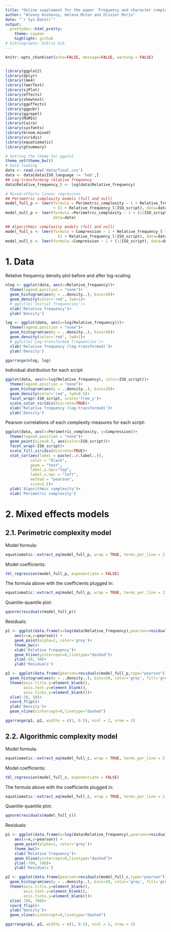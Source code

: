 ```yaml
---
title: "Online supplement for the paper 'Frequency and character complexity in 27 writing systems'"
author: "Alexey Koshevoy, Helena Miton and Olivier Morin"
date: "`r Sys.Date()`"
output:
  prettydoc::html_pretty:
    theme: cayman
    highlight: github
# bibliography: biblio.bib
---
```




```r

knitr::opts_chunk$set(echo=FALSE, message=FALSE, warning = FALSE)


library(ggplot2)
library(dplyr)
library(lme4)
library(lmerTest)
library(sjPlot) 
library(effects)
library(showtext)
library(ggeffects)
library(ggpubr)
library(ggrepel)
library(MuMIn)
library(Cairo)
library(sysfonts)
library(broom.mixed)
library(viridis)
library(equatiomatic)
library(gtsummary)

# Setting the theme for ggplot
theme_set(theme_bw())
# Data loading
data <- read.csv('data/final.csv')
data <- data[data$ISO_language != 'heb',]
## Log-transforming relative frequency
data$Relative_frequency_l <- log(data$Relative_frequency)

# Mixed-effects linear regression
## Perimetric complexity models (full and null)
model_full_p <- lmer(formula = Perimetric_complexity ~ 1 + Relative_frequency_l
                     + (1 + Relative_frequency_l|ISO_script), data=data)
model_null_p <- lmer(formula =Perimetric_complexity ~ 1 + (1|ISO_script), 
                     data=data)

## Algorithmic complexity models (full and null)
model_full_c <- lmer(formula = Compression ~ 1 + Relative_frequency_l +
                       (1 + Relative_frequency_l|ISO_script), data=data)
model_null_c <- lmer(formula =Compression ~ 1 + (1|ISO_script), data=data)
```



# 1. Data

Relative frequency density plot before and after log-scaling:

```r
nlog <- ggplot(data, aes(x=Relative_frequency))+
  theme(legend.position = "none")+
  geom_histogram(aes(y = ..density..), bins=50)+
  geom_density(color='red', lwd=1)+
  # ggtitle('Initial frequencies')+
  xlab('Relative frequency')+
  ylab('Density')

log <- ggplot(data, aes(x=log(Relative_frequency)))+
  theme(legend.position = "none")+
  geom_histogram(aes(y = ..density..), bins=50)+
  geom_density(color='red', lwd=1)+
  # ggtitle('Log-transformed frequencies')+
  xlab('Relative frequency (log-transformed)')+
  ylab('Density')

ggarrange(nlog, log)
```

Individual distribution for each script: 

```r
ggplot(data, aes(x=log(Relative_frequency), color=ISO_script))+
  theme(legend.position = "none")+
  geom_histogram(aes(y = ..density..), bins=20)+
  geom_density(color='red', lwd=0.5)+
  facet_wrap(~ISO_script, scale='free_y')+
  scale_color_viridis(discrete=TRUE)+
  xlab('Relative frequency (log-transformed)')+
  ylab('Density')
```

Pearson correlations of each complexity measures for each script:

```r
ggplot(data, aes(x=Perimetric_complexity, y=Compression))+
  theme(legend.position = "none")+
  geom_point(size=0.5, aes(color=ISO_script))+
  facet_wrap(~ISO_script)+
  scale_fill_viridis(discrete=TRUE)+
  stat_cor(aes(label = paste(..r.label..)), 
           color = "black", 
           geom = "text",
           label.y.npc="top",
           label.x.npc = "left", 
           method = "pearson",
           size=2.5)+
  ylab('Algorithmic complexity')+
  xlab('Perimetric complexity')
```


# 2. Mixed effects models 

## 2.1. Perimetric complexity model

Model formula: 

```r
equatiomatic::extract_eq(model_full_p, wrap = TRUE, terms_per_line = 2)
```


Model coefficients:

```r
tbl_regression(model_full_p, exponentiate = FALSE)

```

The formula above with the coefficients plugged in:

```r
equatiomatic::extract_eq(model_full_p, wrap = TRUE, terms_per_line = 2, use_coefs = TRUE)
```

Quantile-quantile plot: 

```r
qqnorm(residuals(model_full_p))
```

Residuals: 

```r
p1 <- ggplot(data.frame(x=log(data$Relative_frequency),pearson=residuals(model_full_p,type="pearson")),
    aes(x=x,y=pearson)) +
    geom_point(alpha=1, color='grey')+
    theme_bw()+
    xlab('Relative frequency')+
    geom_hline(yintercept=0,linetype="dashed")+
    ylim(-50, 50)+
    ylab('Residuals')

p2 <- ggplot(data.frame(pearson=residuals(model_full_p,type="pearson")), aes(x=pearson))+
  geom_histogram(aes(y = ..density..), bins=50, color='grey', fill='grey')+
  theme(axis.title.y=element_blank(),
        axis.text.y=element_blank(),
        axis.ticks.y=element_blank())+
  xlim(-50, 50)+
  coord_flip()+
  ylab('Density')+
  geom_vline(xintercept=0,linetype="dashed")

ggarrange(p1, p2, widths = c(1, 0.5), ncol = 2, nrow = 1)
```


## 2.2. Algorithmic complexity model

Model formula: 

```r
equatiomatic::extract_eq(model_full_c, wrap = TRUE, terms_per_line = 2)
```


Model coefficients:

```r
tbl_regression(model_full_c, exponentiate = FALSE)

```

The formula above with the coefficients plugged in:

```r
equatiomatic::extract_eq(model_full_c, wrap = TRUE, terms_per_line = 2, use_coefs = TRUE)
```

Quantile-quantile plot: 

```r
qqnorm(residuals(model_full_c))
```

Residuals: 

```r
p1 <- ggplot(data.frame(x=log(data$Relative_frequency),pearson=residuals(model_full_c,type="pearson")),
    aes(x=x,y=pearson)) +
    geom_point(alpha=1, color='grey')+
    theme_bw()+
    xlab('Relative frequency')+
    geom_hline(yintercept=0,linetype="dashed")+
    ylim(-700, 700)+
    ylab('Residuals')

p2 <- ggplot(data.frame(pearson=residuals(model_full_c,type="pearson")), aes(x=pearson))+
  geom_histogram(aes(y = ..density..), bins=50, color='grey', fill='grey')+
  theme(axis.title.y=element_blank(),
        axis.text.y=element_blank(),
        axis.ticks.y=element_blank())+
  xlim(-700, 700)+
  coord_flip()+
  ylab('Density')+
  geom_vline(xintercept=0,linetype="dashed")

ggarrange(p1, p2, widths = c(1, 0.5), ncol = 2, nrow = 1)
```

